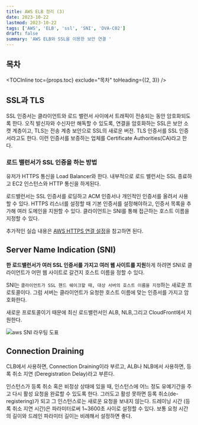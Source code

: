 ```yaml
---
title: AWS ELB 정리 (3)
date: 2023-10-22
lastmod: 2023-10-22
tags: ['AWS', 'ELB', 'ssl', 'SNI', 'DVA-C02']
draft: false
summary: 'AWS ELB와 SSL을 이용한 보안 연결 '
---
```


## 목차

<TOCInline toc={props.toc} exclude="목차" toHeading={(2, 3)} />

## SSL과 TLS

SSL 인증서는 클라이언트와 로드 밸런서 사이에서 트래픽이 전송되는 동안 암호화되도록 한다. 오직 발신자와 수신자만 해독할 수 있도록, 연결을 암호화하는 SSL은 보안 소캣 계층이고, TLS는 전송 계층 보안으로 SSL의 새로운 버전.
TLS 인증서를 SSL 인증서라고도 한다. 이런 인증서를 보증하는 업체를 Certificate Authorities(CA)라고 한다.

### 로드 밸런서가 SSL 인증을 하는 방법

유저가 HTTPS 통신을 Load Balancer와 한다. 내부적으로 로드 밸런서는 SSL 종료하고 EC2 인스턴스와 HTTP 통신을 하게된다.

로드밸런서는 SSL 인증서를 로딩하고 ACM 인증서나 개인적인 인증서를 올려서 사용할 수 있다. HTTPS 리스너를 설정할 때 기본 인증서를 설정해야하고, 인증서 목록을 추가해 여러 도메인을 지원할 수 있다.
클라이언트는 SNI를 통해 접근하는 호스트 이름을 지정할 수 있다.

추가적인 실습 내용은 [AWS HTTPS 연결 설정](/blog/aws/aws-https)을 참고하면 된다.

## Server Name Indication (SNI)

**한 로드밸런서가 여러 SSL 인증서를 가지고 여러 웹 사이트를 지원**하게 하려면 SNI로 클라이언트가 어떤 웹 사이트로 갈건지 호스트 이름을 정할 수 있다.

SNI는 `클라이언트가 SSL 핸드 쉐이크할 때, 대상 서버의 호스트 이름을 지정`하는 새로운 프로토콜이다. 그럼 서버는 클라이언트가 요청한 호스트 이름에 맞는 인증서를 가지고 암호화한다.

새로운 프로토콜이기 때문에 최신 로드밸런서인 ALB, NLB,그리고 CloudFront에서 지원한다.

<img alt="aws SNI 라우팅 도표" src="/static/images/aws/aws-elb-sni.png" />

## Connection Draining

CLB에서 사용하면, Connection Draining이라 부르고, ALB나 NLB에서 사용하면, 등록 취소 지연 (Deregistration Delay)라고 부른다.

인스턴스가 등록 취소 혹은 비정상 상태에 있을 때, 인스턴스에 어느 정도 유예기간을 주고 다시 활성 요청을 완료할 수 있도록 한다.
그러도고 활성 못하면 등록 취소(de-registering)가 되고 그 인스턴스로는 새로운 요청을 보내지 않는다. 드레이닝 시간 (등록 취소 지연 시간)은 파라미터로써 1~3600초 사이로 설정할 수 있다. 보통 요청 시간의 길이와 드레인 파라미터 길이는 비례해서 설정하면 좋다.
